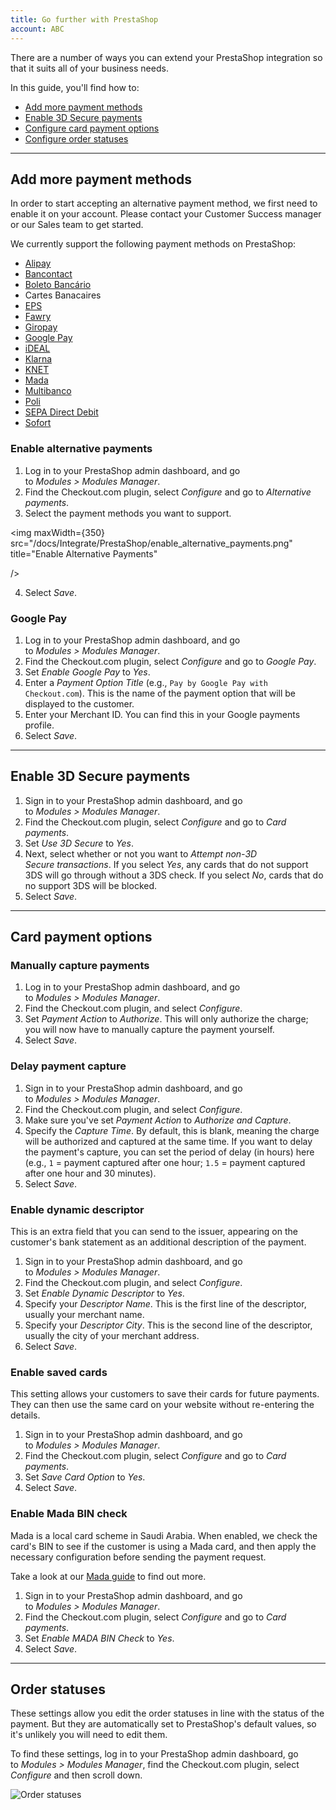 ```yaml
--- 
title: Go further with PrestaShop
account: ABC
---
```


There are a number of ways you can extend your PrestaShop integration so that it suits all of your business needs.

In this guide, you'll find how to:

- [Add more payment methods](#Add_more_payment_methods)
- [Enable 3D Secure payments](#Enable_3D_Secure_payments)
- [Configure card payment options](#Card_payment_options)
- [Configure order statuses](#Order_statuses)

---

## Add more payment methods

<TipBox variant="note">

In order to start accepting an alternative payment method, we first need to enable it on your account. Please contact your Customer Success manager or our <ExternalLink href="https://checkout.com/contact-sales" >Sales team</ExternalLink> to get started.

</TipBox>

We currently support the following payment methods on PrestaShop:

- [Alipay](/payments/payment-methods/wallets/alipay)
- [Bancontact](/payments/payment-methods/cards/bancontact)
- [Boleto Bancário](/payments/payment-methods/cash-and-atm-payment/boleto-bancario)
- Cartes Banacaires
- [EPS](/payments/payment-methods/bank-transfers/eps)
- [Fawry](/payments/payment-methods/cash-and-atm-payment/fawry)
- [Giropay](/payments/payment-methods/bank-transfers/giropay)
- [Google Pay](/payments/payment-methods/wallets/google-pay)
- [iDEAL](/payments/payment-methods/bank-transfers/ideal)
- [Klarna](/payments/payment-methods/invoice-and-pay-later/klarna)
- [KNET](/payments/payment-methods/cards/knet)
- [Mada](/payments/payment-methods/cards/mada)
- [Multibanco](/payments/payment-methods/cash-and-atm-payment/multibanco)
- [Poli](/payments/payment-methods/bank-transfers/poli)
- [SEPA Direct Debit](/payments/payment-methods/direct-debit/sepa-direct-debit)
- [Sofort](/payments/payment-methods/bank-transfers/sofort)

### Enable alternative payments

1.  Log in to your PrestaShop admin dashboard, and go to _Modules > Modules Manager_.
2.  Find the Checkout.com plugin, select _Configure_ and go to _Alternative payments_.
3.  Select the payment methods you want to support.

<img
  maxWidth={350}
  src="/docs/Integrate/PrestaShop/enable_alternative_payments.png"
  title="Enable Alternative Payments"
  
/>

4.  Select _Save_.

### Google Pay

1.  Log in to your PrestaShop admin dashboard, and go to _Modules > Modules Manager_.
2.  Find the Checkout.com plugin, select _Configure_ and go to _Google Pay_.
3.  Set _Enable Google Pay_ to _Yes_.
4.  Enter a _Payment Option Title_ (e.g., `Pay by Google Pay with Checkout.com`). This is the name of the payment option that will be displayed to the customer.
5.  Enter your Merchant ID. You can find this in your Google payments profile.
6.  Select _Save_.

---

## Enable 3D Secure payments

1.  Sign in to your PrestaShop admin dashboard, and go to _Modules > Modules Manager_.
2.  Find the Checkout.com plugin, select _Configure_ and go to _Card payments_.
3.  Set _Use 3D Secure_ to _Yes_.
4.  Next, select whether or not you want to _Attempt non-3D Secure transactions_. If you select _Yes_, any cards that do not support 3DS will go through without a 3DS check. If you select _No_, cards that do no support 3DS will be blocked.
5.  Select _Save_.

---

## Card payment options

### Manually capture payments

1.  Log in to your PrestaShop admin dashboard, and go to _Modules > Modules Manager_.
2.  Find the Checkout.com plugin, and select _Configure_.
3.  Set _Payment Action_ to _Authorize_. This will only authorize the charge; you will now have to manually capture the payment yourself.
4.  Select _Save_.

### Delay payment capture

1.  Sign in to your PrestaShop admin dashboard, and go to _Modules > Modules Manager_.
2.  Find the Checkout.com plugin, and select _Configure_.
3.  Make sure you've set _Payment Action_ to _Authorize and Capture_.
4.  Specify the _Capture Time_. By default, this is blank, meaning the charge will be authorized and captured at the same time. If you want to delay the payment's capture, you can set the period of delay (in hours) here (e.g., `1` = payment captured after one hour; `1.5` = payment captured after one hour and 30 minutes).
5.  Select _Save_.

### Enable dynamic descriptor

This is an extra field that you can send to the issuer, appearing on the customer's bank statement as an additional description of the payment.

1.  Sign in to your PrestaShop admin dashboard, and go to _Modules > Modules Manager_.
2.  Find the Checkout.com plugin, and select _Configure_.
3.  Set _Enable Dynamic Descriptor_ to _Yes_.
4.  Specify your _Descriptor Name_. This is the first line of the descriptor, usually your merchant name.
5.  Specify your _Descriptor City_. This is the second line of the descriptor, usually the city of your merchant address.
6.  Select _Save_.

### Enable saved cards

This setting allows your customers to save their cards for future payments. They can then use the same card on your website without re-entering the details.

1.  Sign in to your PrestaShop admin dashboard, and go to _Modules > Modules Manager_.
2.  Find the Checkout.com plugin, select _Configure_ and go to _Card payments_.
3.  Set _Save Card Option_ to _Yes_.
4.  Select _Save_.

### Enable Mada BIN check

Mada is a local card scheme in Saudi Arabia. When enabled, we check the card's BIN to see if the customer is using a Mada card, and then apply the necessary configuration before sending the payment request.

Take a look at our [Mada guide](/payments/payment-methods/cards/mada) to find out more.

1.  Sign in to your PrestaShop admin dashboard, and go to _Modules > Modules Manager_.
2.  Find the Checkout.com plugin, select _Configure_ and go to _Card payments_.
3.  Set _Enable MADA BIN Check_ to _Yes_.
4.  Select _Save_.

---

## Order statuses

These settings allow you edit the order statuses in line with the status of the payment. But they are automatically set to PrestaShop's default values, so it's unlikely you will need to edit them.

To find these settings, log in to your PrestaShop admin dashboard, go to _Modules > Modules Manager_, find the Checkout.com plugin, select _Configure_ and then scroll down.

<img maxWidth={500} src="/docs/Integrate/PrestaShop/order_statuses.png" title="Order statuses"  />
